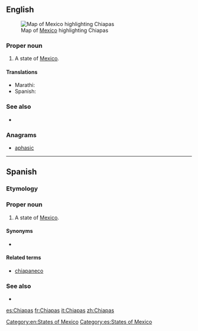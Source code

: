 ==English==
[[File:Mexico map, MX-CHP.svg|thumb|Map of [[Mexico]] highlighting Chiapas]]

===Proper noun===
{{en-proper noun}}

# A state of [[Mexico]].

====Translations====
{{trans-top|state of Mexico}}
* Marathi: {{t|mr|चिआपास|n|tr=ciāpāsa|sc=Deva}}
* Spanish: {{t+|es|Chiapas|m}}
{{trans-mid}}
{{trans-bottom}}

===See also===
* {{pedialite}}

===Anagrams===
* [[aphasic#English|aphasic]]

[[Category:en:States of Mexico]]

----

==Spanish==

===Etymology===

===Proper noun===
{{es-proper noun|m}}

# A state of [[Mexico]].

====Synonyms====
* {{l|es|CS}} {{qualifier|abbreviation}}

====Related terms====
* [[chiapaneco]]

===See also===
* {{pedialite|lang=es}}

[[Category:es:States of Mexico]]

[[es:Chiapas]]
[[fr:Chiapas]]
[[it:Chiapas]]
[[zh:Chiapas]]